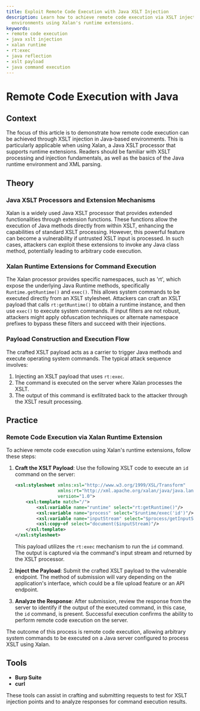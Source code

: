 ```yaml
---
title: Exploit Remote Code Execution with Java XSLT Injection
description: Learn how to achieve remote code execution via XSLT injection in Java
  environments using Xalan's runtime extensions.
keywords:
- remote code execution
- java xslt injection
- xalan runtime
- rt:exec
- java reflection
- xslt payload
- java command execution
---
```


# Remote Code Execution with Java

## Context

The focus of this article is to demonstrate how remote code execution can be achieved through XSLT injection in Java-based environments. This is particularly applicable when using Xalan, a Java XSLT processor that supports runtime extensions. Readers should be familiar with XSLT processing and injection fundamentals, as well as the basics of the Java runtime environment and XML parsing.

## Theory

### Java XSLT Processors and Extension Mechanisms

Xalan is a widely used Java XSLT processor that provides extended functionalities through extension functions. These functions allow the execution of Java methods directly from within XSLT, enhancing the capabilities of standard XSLT processing. However, this powerful feature can become a vulnerability if untrusted XSLT input is processed. In such cases, attackers can exploit these extensions to invoke any Java class method, potentially leading to arbitrary code execution.

### Xalan Runtime Extensions for Command Execution

The Xalan processor provides specific namespaces, such as 'rt', which expose the underlying Java Runtime methods, specifically `Runtime.getRuntime()` and `exec()`. This allows system commands to be executed directly from an XSLT stylesheet. Attackers can craft an XSLT payload that calls `rt:getRuntime()` to obtain a runtime instance, and then use `exec()` to execute system commands. If input filters are not robust, attackers might apply obfuscation techniques or alternate namespace prefixes to bypass these filters and succeed with their injections.

### Payload Construction and Execution Flow

The crafted XSLT payload acts as a carrier to trigger Java methods and execute operating system commands. The typical attack sequence involves: 

1. Injecting an XSLT payload that uses `rt:exec`.
2. The command is executed on the server where Xalan processes the XSLT.
3. The output of this command is exfiltrated back to the attacker through the XSLT result processing.

## Practice

### Remote Code Execution via Xalan Runtime Extension

To achieve remote code execution using Xalan's runtime extensions, follow these steps:

1. **Craft the XSLT Payload**:
   Use the following XSLT code to execute an `id` command on the server:

   ```xml
   <xsl:stylesheet xmlns:xsl="http://www.w3.org/1999/XSL/Transform" 
                   xmlns:rt="http://xml.apache.org/xalan/java/java.lang.Runtime" 
                   version="1.0">
       <xsl:template match="/">
           <xsl:variable name="runtime" select="rt:getRuntime()"/>
           <xsl:variable name="process" select="$runtime/exec('id')"/>
           <xsl:variable name="inputStream" select="$process/getInputStream()"/>
           <xsl:copy-of select="document($inputStream)"/>
       </xsl:template>
   </xsl:stylesheet>
   ```

   This payload utilizes the `rt:exec` mechanism to run the `id` command. The output is captured via the command's input stream and returned by the XSLT processor.

2. **Inject the Payload**:
   Submit the crafted XSLT payload to the vulnerable endpoint. The method of submission will vary depending on the application's interface, which could be a file upload feature or an API endpoint.

3. **Analyze the Response**:
   After submission, review the response from the server to identify if the output of the executed command, in this case, the `id` command, is present. Successful execution confirms the ability to perform remote code execution on the server.

The outcome of this process is remote code execution, allowing arbitrary system commands to be executed on a Java server configured to process XSLT using Xalan.

## Tools

- **Burp Suite**
- **curl** 

These tools can assist in crafting and submitting requests to test for XSLT injection points and to analyze responses for command execution results.
